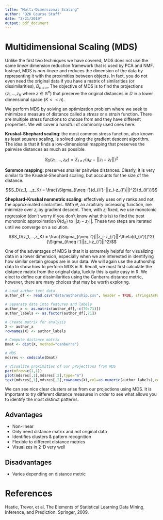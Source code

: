 ```yaml
---
title: "Multi-Dimensional Scaling"
author: "D2K Course Staff"
date: "2/21/2019"
output: pdf_document
---
```


# Multidimensional Scaling (MDS)

Unlike the first two techniques we have covered, MDS does not use the same *linear* dimension reduction framework that is used by PCA and NMF. Instead, MDS is *non-linear* and reduces the dimension of the data by representing it with the proximities between objects. In fact, you do not even need the original data if you have a matrix of similarities (or dissimilarities), $D_{n\times n}$. The objective of MDS is to find the projections ($z_1$,...,$z_K$ where $z \in \mathbb{R}^n$) that preserve the original distances in $D$ in a lower dimensional space ($K << n$).

We perform MDS by solving an optimization problem where we seek to minimize a measure of distance called a *stress* or a *strain* function. There are multiple stress functions to choose from and they have different properties. We will cover a handful of commonly used ones here.

**Kruskal-Shephard scaling**: the most common stress function, also known as least squares scaling, is solved using the gradient descent algorithm. The idea is that it finds a low-dimensional mapping that preserves the pairwise distances as much as possible.

$$S_D(z_1,...,z_K) = \Sigma_{i\neq i'}(d_{ii'}-||z_i-z_{i'}||)^2$$

**Sammon mapping**: preserves smaller pairwise distances. Clearly, it is very similar to the Kruskal-Shephard scaling, but accounts for the size of the distance.

$$S_D(z_1,...,z_K) = \frac{\Sigma_{i\neq i'}(d_{ii'}-||z_i-z_{i'}||)^2}{d_{ii'}}$$

**Shephard-Kruskal nonmetric scaling**: effectively uses only ranks and not the approximated similarities. With $\theta$, an arbitrary increasing function, me minimize over $z_i$ by gradient descent. Then, with $z_i$ fixed, we use monotonic regression (don't worry if you don't know what this is) to find the best monotonic approximation $\theta(d_{ii'})$ to $||z_i-z_{i'}||$. These two steps are iterated until we converge on a solution.

$$S_D(z_1,...,z_K) = \frac{\Sigma_{i\neq i'}[||z_i-z_{i'}||-\theta(d_{ii'})]^2}{\Sigma_{i\neq i'}||z_i-z_{i'}||^2}$$

One of the advantages of MDS is that it is extremely helpful for visualizing data in a lower dimension, especially when we are interested in identifying how similar certain groups are in our data. We will again use the authorship data to show how to perform MDS in R. Recall, we must first calculate the distance matrix from the original data, luckily this is quite easy in R. We elect to define our dissimilarities using the Canberra distance metric, however, there are many choices that may be worth exploring.

```r
# Load author text data
author_df <- read.csv("data/authorship.csv", header = TRUE, stringsAsFactors = FALSE)

# Separate data into features and labels
author_x <- as.matrix(author_df[,-c(70:71)])
author_labels <- as.factor(author_df[,71])

# Create matrix for analysis
X <- author_x
rownames(X) <- author_labels

# Compute distance matrix
Dmat <- dist(X, method="canberra")

# MDS
mdsres <- cmdscale(Dmat)

# Visualize proximities of our projections from MDS 
par(mfrow=c(1,1))
plot(mdsres[,1],mdsres[,2],type="n")
text(mdsres[,1],mdsres[,2],rownames(X),col=as.numeric(author_labels),cex=.5)
```

We can see nice clear clusters arise from our projections using MDS. It is important to try different distance measures in order to see what allows you to identify the most distinct patterns. 

## Advantages

- Non-linear
- Only need distance matrix and not original data
- Identifies clusters & pattern recognition
- Flexible to different distance metrics
- Visualizes in 2-D very well

## Disadvantages

- Varies depending on distance metric

# References

Hastie, Trevor, et al. The Elements of Statistical Learning Data Mining, Inference, and Prediction. Springer, 2009.
